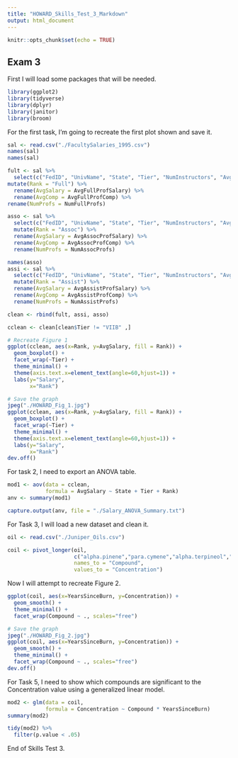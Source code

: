 ```yaml
---
title: "HOWARD_Skills_Test_3_Markdown"
output: html_document
---
```


```r
knitr::opts_chunk$set(echo = TRUE)
```

## Exam 3

First I will load some packages that will be needed.
```r
library(ggplot2)
library(tidyverse)
library(dplyr)
library(janitor)
library(broom)
```

For the first task, I'm going to recreate the first plot shown and save it.

```r
sal <- read.csv("./FacultySalaries_1995.csv")
names(sal)
names(sal)

fult <- sal %>% 
  select(c("FedID", "UnivName", "State", "Tier", "NumInstructors", "AvgProfSalaryAll", "AvgProfCompAll", "NumFacultyAll", contains(c("Full")))) %>% 
mutate(Rank = "Full") %>% 
  rename(AvgSalary = AvgFullProfSalary) %>% 
  rename(AvgComp = AvgFullProfComp) %>% 
rename(NumProfs = NumFullProfs)

asso <- sal %>% 
  select(c("FedID", "UnivName", "State", "Tier", "NumInstructors", "AvgProfSalaryAll", "AvgProfCompAll", "NumFacultyAll", contains(c("Assoc")))) %>% 
  mutate(Rank = "Assoc") %>% 
  rename(AvgSalary = AvgAssocProfSalary) %>% 
  rename(AvgComp = AvgAssocProfComp) %>% 
  rename(NumProfs = NumAssocProfs)

names(asso)
assi <- sal %>% 
  select(c("FedID", "UnivName", "State", "Tier", "NumInstructors", "AvgProfSalaryAll", "AvgProfCompAll", "NumFacultyAll", contains(c("Assist")))) %>% 
  mutate(Rank = "Assist") %>% 
  rename(AvgSalary = AvgAssistProfSalary) %>% 
  rename(AvgComp = AvgAssistProfComp) %>% 
  rename(NumProfs = NumAssistProfs)

clean <- rbind(fult, assi, asso)

cclean <- clean[clean$Tier != "VIIB" ,]

# Recreate Figure 1
ggplot(cclean, aes(x=Rank, y=AvgSalary, fill = Rank)) +
  geom_boxplot() +
  facet_wrap(~Tier) +
  theme_minimal() +
  theme(axis.text.x=element_text(angle=60,hjust=1)) +
  labs(y="Salary", 
       x="Rank")

# Save the graph
jpeg("./HOWARD_Fig_1.jpg")
ggplot(cclean, aes(x=Rank, y=AvgSalary, fill = Rank)) +
  geom_boxplot() +
  facet_wrap(~Tier) +
  theme_minimal() +
  theme(axis.text.x=element_text(angle=60,hjust=1)) +
  labs(y="Salary", 
       x="Rank")
dev.off()
```
For task 2, I need to export an ANOVA table.
```r
mod1 <- aov(data = cclean,
            formula = AvgSalary ~ State + Tier + Rank)
anv <- summary(mod1)

capture.output(anv, file = "./Salary_ANOVA_Summary.txt")
```
For Task 3, I will load a new dataset and clean it.
```r
oil <- read.csv("./Juniper_Oils.csv")

coil <- pivot_longer(oil,
                     c("alpha.pinene","para.cymene","alpha.terpineol","cedr.9.ene","alpha.cedrene","beta.cedrene","cis.thujopsene","alpha.himachalene","beta.chamigrene","cuparene","compound.1","alpha.chamigrene","widdrol","cedrol","beta.acorenol","alpha.acorenol","gamma.eudesmol","beta.eudesmol","alpha.eudesmol","cedr.8.en.13.ol","cedr.8.en.15.ol","compound.2","thujopsenal"),
                     names_to = "Compound",
                     values_to = "Concentration")
```
Now I will attempt to recreate Figure 2.
```r
ggplot(coil, aes(x=YearsSinceBurn, y=Concentration)) +
  geom_smooth() +
  theme_minimal() +
  facet_wrap(Compound ~ ., scales="free")

# Save the graph
jpeg("./HOWARD_Fig_2.jpg")
ggplot(coil, aes(x=YearsSinceBurn, y=Concentration)) +
  geom_smooth() +
  theme_minimal() +
  facet_wrap(Compound ~ ., scales="free")
dev.off()
```
For Task 5, I need to show which compounds are significant to the Concentration value using a generalized linear model.
```r
mod2 <- glm(data = coil,
            formula = Concentration ~ Compound * YearsSinceBurn)
summary(mod2)

tidy(mod2) %>% 
  filter(p.value < .05)
```
End of Skills Test 3.